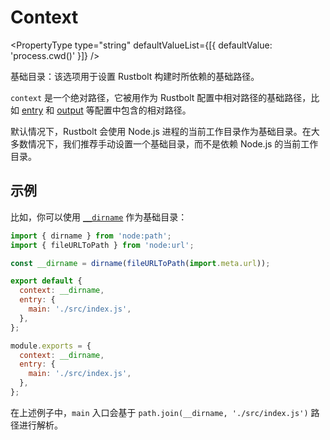 
<WebpackLicense from="https://webpack.docschina.org/configuration/entry-context/#context" />

# Context

<PropertyType
  type="string"
  defaultValueList={[{ defaultValue: 'process.cwd()' }]}
/>

基础目录：该选项用于设置 Rustbolt 构建时所依赖的基础路径。

`context` 是一个绝对路径，它被用作为 Rustbolt 配置中相对路径的基础路径，比如 [entry](config/entry) 和 [output](config/output) 等配置中包含的相对路径。

默认情况下，Rustbolt 会使用 Node.js 进程的当前工作目录作为基础目录。在大多数情况下，我们推荐手动设置一个基础目录，而不是依赖 Node.js 的当前工作目录。

## 示例

比如，你可以使用 [`__dirname`](https://nodejs.org/docs/latest/api/modules.html#__dirname) 作为基础目录：

<Tabs>
  <Tab label="ESM">

```js title="rustbolt.config.mjs"
import { dirname } from 'node:path';
import { fileURLToPath } from 'node:url';

const __dirname = dirname(fileURLToPath(import.meta.url));

export default {
  context: __dirname,
  entry: {
    main: './src/index.js',
  },
};
```

  </Tab>
  <Tab label="CJS">

```js title="rustbolt.config.cjs"
module.exports = {
  context: __dirname,
  entry: {
    main: './src/index.js',
  },
};
```

  </Tab>
</Tabs>

在上述例子中，`main` 入口会基于 `path.join(__dirname, './src/index.js')` 路径进行解析。
